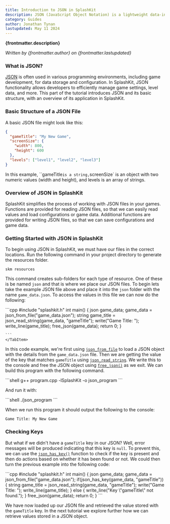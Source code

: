 ```yaml
---
title: Introduction to JSON in SplashKit
description: JSON (JavaScript Object Notation) is a lightweight data-interchange format. It is easy for humans to read and write, and for machines to parse and generate.
category: Guides
author: Jonathan Tynan
lastupdated: May 11 2024
---
```



**{frontmatter.description}**

_Written by {frontmatter.author} on {frontmatter.lastupdated}_

### What is JSON?

[JSON](/api/json/) is often used in various programming environments, including game development, for data storage and configuration. In SplashKit, JSON functionality allows developers to efficiently manage game settings, level data, and more. This part of the tutorial introduces JSON and its basic structure, with an overview of its application in SplashKit.

### Basic Structure of a JSON File

A basic JSON file might look like this:

```json
{
  "gameTitle": "My New Game",
  "screenSize": {
    "width": 800,
    "height": 600
  },
  "levels": ["level1", "level2", "level3"]
}
```

In this example, ``gameTitle` is a string, `screenSize` is an object with two numeric values (width and height), and levels is an array of strings.

### Overview of JSON in SplashKit

SplashKit simplifies the process of working with JSON files in your games. Functions are provided for reading JSON files, so that we can easily read values and load configurations or game data. Additional functions are provided for writing JSON files, so that we can save configurations and game data.

### Getting Started with JSON in SplashKit

To begin using JSON in SplashKit, we must have our files in the correct locations. Run the following command in your project directory to generate the resources folder.

```shell
skm resources
```

This command creates sub-folders for each type of resource. One of these is be named `json` and that is where we place our JSON files. To begin lets take the example JSON file above and place it into the `json` folder with the name `game_data.json`. To access the values in this file we can now do the following:

<Tabs>
    <TabItem label="C++">
    ```cpp
    #include "splashkit.h"
    int main()
    {
        json game_data;
        game_data = json_from_file("game_data.json");
        string game_title = json_read_string(game_data, "gameTitle");
        write("Game Title: ");
        write_line(game_title);
        free_json(game_data);
        return 0;
    }

    ```
    </TabItem>
</Tabs>

In this code example, we're first using [`json_from_file`](/api/json/#json-from-file) to load a JSON object with the details from the `game_data.json` file.
Then we are getting the value of the key that matches `gameTitle` using [`json_read_string`](/api/json/#json-read-string). We write this to the console and free the JSON object using [`free_json()`](/api/json/#free-json) as we exit. We can build this program with the following command.

<Tabs>
    <TabItem label="C++">
    ```shell
    g++ program.cpp -lSplashKit -o json_program
    ```
    </TabItem>
</Tabs>

And run it with:

<Tabs>
    <TabItem label="C++">
    ```shell
    ./json_program
    ```
    </TabItem>
</Tabs>

When we run this program it should output the following to the console:

```plaintext
Game Title: My New Game
```

### Checking Keys

But what if we didn't have a `gameTitle` key in our JSON? Well, error messages will be produced indicating that this key is `null`. To prevent this, we can use the [`json_has_key()`](/api/json/#json-has-key) function to check if the key is present and then do actions based on whether it has been found or not. We could then turn the previous example into the following code:

<Tabs>
  <TabItem label="C++">
      ```cpp
    #include "splashkit.h"
    int main()
    {
        json game_data;
        game_data = json_from_file("game_data.json");
        if(json_has_key(game_data, "gameTitle"))
        {
          string game_title = json_read_string(game_data, "gameTitle");
          write("Game Title: ");
          write_line(game_title);
        }
        else
        {
          write_line("Key \"gameTitle\" not found.");
        }
        free_json(game_data);
        return 0;
    }
    ```
  </TabItem>
</Tabs>

We have now loaded up our JSON file and retrieved the value stored with the `gameTitle` key. In the next tutorial we explore further how we can retrieve values stored in a JSON object.
